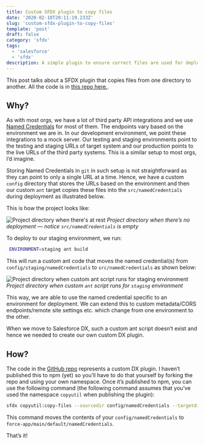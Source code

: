 ```yaml
---
title: Custom SFDX plugin to copy files
date: '2020-02-18T20:11:19.233Z'
slug: 'custom-sfdx-plugin-to-copy-files'
template: 'post'
draft: false
category: 'sfdx'
tags:
  - 'salesforce'
  - 'sfdx'
description: A simple plugin to ensure correct files are used for deployment
---
```


This post talks about a SFDX plugin that copies files from one directory to another. All the code is in [this repo here.](https://github.com/markgarg/sfdx-copy-files-plugin).

## Why?

As with most orgs, we have a lot of third party API integrations and we use [Named Credentials](https://developer.salesforce.com/docs/atlas.en-us.apexcode.meta/apexcode/apex_callouts_named_credentials.htm) for most of them. The endpoints vary based on the environment we are in. In our development environment, we point these integrations to a mock server. Our testing and staging environments point to the testing and staging URLs of target system and our production points to the live URLs of the third party systems. This is a similar setup to most orgs, I’d imagine.

Storing Named Credentials in `git` in such setup is not straightforward as they can point to only a single URL at a time. Hence, we have a custom `config` directory that stores the URLs based on the environment and then our custom `ant` target copies these files into the `src/namedCredentials` during deployment as illustrated below.

This is how the project looks like:

![Project directory when there's at rest](./proj-dir-empty.png)
_Project directory when there’s no deployment — notice `src/namedCredentials` is empty_

To deploy to our staging environment, we run:

```bash
 ENVIRONMENT=staging ant build
```

This will run a custom ant code that moves the named credential(s) from `config/staging/namedCredentials` to `src/namedCredentials` as shown below:

![Project directory when custom ant script runs for staging environment](./proj-dir-with-ant.png)
_Project directory when custom `ant` script runs for `staging` environment_

This way, we are able to use the named credential specific to an environment for deployment. We can extend this to custom metadata/CORS endpoints/remote site settings etc. which change from one environment to the other.

When we move to Salesforce DX, such a custom ant script doesn’t exist and hence we needed to create our own custom DX plugin.

## How?

The code in the [GitHub repo](https://github.com/markgarg/sfdx-copy-files-plugin) represents a custom DX plugin. I haven’t published this to npm (yet) so you’ll have to do that yourself by forking the repo and using your own namespace. Once it’s published to npm, you can use the following command (the following command assumes that you’ve used the namespace `copyutil` when publishing the plugin):

```bash
sfdx copyutil:copy-files --sourcedir config/namedCredentials --targetdir force-app/main/default/namedCredentials
```

This command moves the contents of your `config/namedCredentials` to `force-app/main/default/namedCredentials`.

That’s it!
